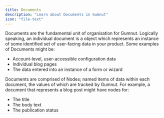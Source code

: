 ```yaml
---
title: Documents
description: "Learn about Documents in Gumnut"
icon: "file-text"
---
```


Documents are the fundamental unit of organisation for Gumnut. Logically speaking, an individual document is a object which represents an instance of some identified set of user-facing data in your product. Some examples of Documents might be:
- Account-level, user-accessible configuration data 
- Individual blog pages
- The data entered into an instance of a form or wizard

Documents are comprised of Nodes; named items of data within each document, the values of which are tracked by Gumnut. For example, a document that represents a blog post might have nodes for:
- The title
- The body text
- The publication status